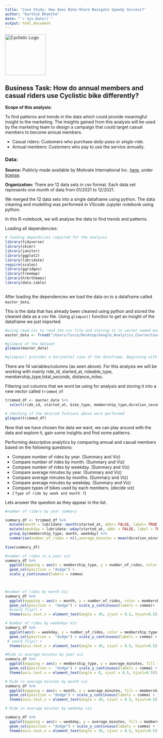 ```yaml
---
title: 'Case Study: How does Bike-Share Navigate Speedy Success?'
author: "Karthik Bhaktha"
date: "`r Sys.Date()`"
output: html_document
---
```


<img src="/Users/locco/Desktop/Google_Analytics_Course/Case_Studies/Case_Study_Bike_Sharing/R_scripts/cyclistic.png" title="Cyclistic Logo" width="134"/>

## Business Task: How do annual members and casual riders use Cyclistic bike differently?

**Scope of this analysis:**

To find patterns and trends in the data which could provide meaningful insight to the marketing. The insights gained from this analysis will be used by the marketing team to design a campaign that could target casual members to become annual members.

-   Casual riders: Customers who purchase *daily-pass* or *single-ride*.
-   Annual members: Customers who pay to use the service annually.

### Data:

**Source:** Publicly made available by Motivate International Inc. [here](https://divvy-tripdata.s3.amazonaws.com/index.html), under [license](https://www.divvybikes.com/data-license-agreement).

**Organization:** There are 12 data sets in csv format. Each data set represents one month of data from 01/2021 to 12/2021.

We merged the 12 data sets into a single dataframe using python. The data cleaning and modelling was performed in VScode Jupyter notebook using python.

In this R-notebook, we will analyse the data to find trends and patterns.

Loading all dependencies:

```r
# loading dependicies required for the analysis
library(tidyverse)
library(skimr)
library(janitor)
library(ggplot2)
library(lubridate) 
require(scales)
library(ggridges)
library(treemap)
library(hrbrthemes)
library(data.table)
  
```

After loading the dependencies we load the data on to a dataframe called `master_data`.

This is the data that has already been cleaned using python and stored the cleaned data as a csv file. Using `glimpse()` function to get an insight of the dataframe we just imported.

```r
#using read.csv to read the csv file and storing it in vector named master_data
master_data <- fread("/Users/locco/Desktop/Google_Analytics_Course/Case_Studies/Bike_share_Data/merged_data.csv")

#glimpse of the dataset
glimpse(master_data)

#glimpse() provides a horizontal view of the dataframe. Beginning with the Number of rows and columns, followed by column name trailing '$' symbol, <data_type> and data....... 
```

There are 14 variables/columns (as seen above). For this analysis we will be working with mainly ride_id, started_at, rideable_type, membership_type,total_seconds, distance_miles.

Filtering out columns that we wont be using for analysis and storing it into a new vector called `trimmed_df`

```r
trimmed_df <- master_data %>%
  select(ride_id, started_at, bike_type, membership_type,duration_seconds, duration_minutes, distance_miles)

# checking if the desired funtions above were performed
glimpse(trimmed_df)
```

Now that we have chosen the data we want, we can play around with the data and explore it, gain some insights and find some patterns.

Performing descriptive analytics by comparing annual and casual members based on the following questions:

- Compare number of rides by year. (Summary and Viz)
- Compare number of rides by month. (Summary and Viz)
- Compare number of rides by weekday. (Summary and Viz)
- Compare average minutes by year. (Summary and Viz)
- Compare average minutes by months. (Summary and Viz)
- Compare average minutes by weekday. (Summary and Viz)
- Compare types of bikes used by each members. (decide viz)
- ( `Type of ride by week and month ?`)

Lets answer the question as they appear in the list.

```r
#number of riders by year summary

summary_df <- trimmed_df %>% 
  mutate(month = lubridate::month(started_at, abbr= FALSE, label= TRUE)) %>% 
  mutate(weekday = lubridate::wday(started_at, abbr = FALSE, label = TRUE)) %>% 
  group_by(membership_type, month, weekday) %>% 
  summarise(number_of_rides = n(),average_minutes = mean(duration_minutes))
  
View(summary_df)
```


```r
#number of rides in a year viz
summary_df %>% 
  ggplot(mapping = aes(x = membership_type, y = number_of_rides, color = membership_type, fill = membership_type)) +
  geom_col(position = "dodge") + 
  scale_y_continuous(labels = comma)

  
```



```r
#number of rides by month Viz
summary_df %>% 
  ggplot(mapping = aes(x = month, y = number_of_rides, color = membership_type, fill = membership_type)) +
  geom_col(position =  "dodge") + scale_y_continuous(labels = comma)+ 
  #coord_flip() +
  theme(axis.text.x = element_text(angle = 45, vjust = 0.5, hjust=0.5)) + facet_grid(~membership_type)
```



```r
# Number of rides by weekdays Viz
summary_df %>% 
  ggplot(aes(x = weekday, y = number_of_rides, color = membership_type, fill = membership_type)) +
  geom_col(position =  "dodge") + scale_y_continuous(labels = comma) + facet_grid(~membership_type) + 
 # coord_flip() +
  theme(axis.text.x = element_text(angle = 45, vjust = 0.5, hjust=0.5))

```


```r
#Ride in average minutes by year viz
summary_df %>% 
  ggplot(mapping = aes(x = membership_type, y = average_minutes, fill = membership_type)) +
  geom_col(position =  "dodge") + scale_y_continuous(labels = comma) + 
  theme(axis.text.x = element_text(angle = 0, vjust = 0.5, hjust=0.5))
```


```r
# Ride in average minutes by month viz
summary_df %>% 
  ggplot(mapping = aes(x = month, y = average_minutes, fill = membership_type)) +
  geom_col(position = "dodge") + scale_y_continuous(labels = comma) + facet_grid(~membership_type) +
  theme(axis.text.x = element_text(angle = 45, vjust = 0.5, hjust=0.5))
```


```r
# Ride in average minutes by weekday viz

summary_df %>% 
  ggplot(mapping = aes(x = weekday, y = average_minutes, fill = membership_type)) +
  geom_col(position = "dodge") + scale_y_continuous(labels = comma) + facet_grid(~membership_type) +
  theme(axis.text.x = element_text(angle = 45, vjust = 0.5, hjust=0.5))
```



